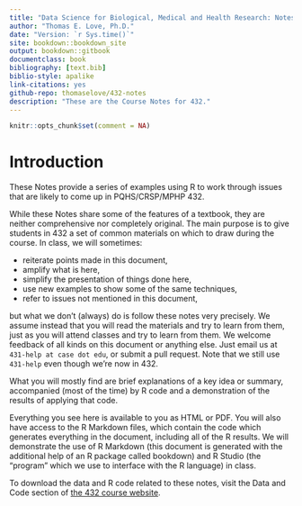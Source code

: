 ```yaml
--- 
title: "Data Science for Biological, Medical and Health Research: Notes for 432"
author: "Thomas E. Love, Ph.D."
date: "Version: `r Sys.time()`"
site: bookdown::bookdown_site
output: bookdown::gitbook
documentclass: book
bibliography: [text.bib]
biblio-style: apalike
link-citations: yes
github-repo: thomaselove/432-notes
description: "These are the Course Notes for 432."
---
```


```r
knitr::opts_chunk$set(comment = NA)
```

# Introduction {-}

These Notes provide a series of examples using R to work through issues that are likely to come up in PQHS/CRSP/MPHP 432.

While these Notes share some of the features of a textbook, they are neither comprehensive nor completely original. The main purpose is to give students in 432 a set of common materials on which to draw during the course. In class, we will sometimes:

- reiterate points made in this document,
- amplify what is here,
- simplify the presentation of things done here,
- use new examples to show some of the same techniques,
- refer to issues not mentioned in this document,

but what we don't (always) do is follow these notes very precisely. We assume instead that you will read the materials and try to learn from them, just as you will attend classes and try to learn from them. We welcome feedback of all kinds on this document or anything else. Just email us at `431-help at case dot edu`, or submit a pull request. Note that we still use `431-help` even though we're now in 432.

What you will mostly find are brief explanations of a key idea or summary, accompanied (most of the time) by R code and a demonstration of the results of applying that code.

Everything you see here is available to you as HTML or PDF. You will also have access to the R Markdown files, which contain the code which generates everything in the document, including all of the R results. We will demonstrate the use of R Markdown (this document is generated with the additional help of an R package called bookdown) and R Studio (the "program" which we use to interface with the R language) in class.

To download the data and R code related to these notes, visit the Data and Code section of [the 432 course website](https://github.com/THOMASELOVE/432-2018).

